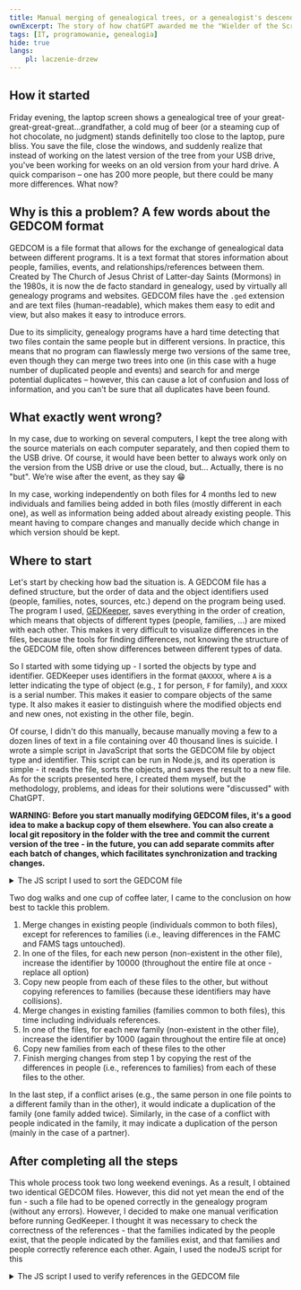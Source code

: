 ```yaml
---
title: Manual merging of genealogical trees, or a genealogist's descend into the Abyss
ownExcerpt: The story of how chatGPT awarded me the "Wielder of the Scrolls, Vanquisher of Collisions, Guardian of Untangled Bloodlines" title
tags: [IT, programowanie, genealogia]
hide: true
langs:
    pl: laczenie-drzew
---
```


## How it started

Friday evening, the laptop screen shows a genealogical tree of your great-great-great-great...grandfather, a cold mug of beer (or a steaming cup of hot chocolate, no judgment) stands definitelly too close to the laptop, pure bliss. You save the file, close the windows, and suddenly realize that instead of working on the latest version of the tree from your USB drive, you've been working for weeks on an old version from your hard drive. A quick comparison – one has 200 more people, but there could be many more differences. What now?

## Why is this a problem? A few words about the GEDCOM format

GEDCOM is a file format that allows for the exchange of genealogical data between different programs. It is a text format that stores information about people, families, events, and relationships/references between them. Created by The Church of Jesus Christ of Latter-day Saints (Mormons) in the 1980s, it is now the de facto standard in genealogy, used by virtually all genealogy programs and websites. GEDCOM files have the `.ged` extension and are text files (human-readable), which makes them easy to edit and view, but also makes it easy to introduce errors.

Due to its simplicity, genealogy programs have a hard time detecting that two files contain the same people but in different versions. In practice, this means that no program can flawlessly merge two versions of the same tree, even though they can merge two trees into one (in this case with a huge number of duplicated people and events) and search for and merge potential duplicates – however, this can cause a lot of confusion and loss of information, and you can't be sure that all duplicates have been found.

## What exactly went wrong?

In my case, due to working on several computers, I kept the tree along with the source materials on each computer separately, and then copied them to the USB drive. Of course, it would have been better to always work only on the version from the USB drive or use the cloud, but... Actually, there is no "but". We’re wise after the event, as they say 😁

In my case, working independently on both files for 4 months led to new individuals and families being added in both files (mostly different in each one), as well as information being added about already existing people. This meant having to compare changes and manually decide which change in which version should be kept.

## Where to start

Let's start by checking how bad the situation is. A GEDCOM file has a defined structure, but the order of data and the object identifiers used (people, families, notes, sources, etc.) depend on the program being used. The program I used, [GEDKeeper](https://gedkeeper.net/), saves everything in the order of creation, which means that objects of different types (people, families, ...) are mixed with each other. This makes it very difficult to visualize differences in the files, because the tools for finding differences, not knowing the structure of the GEDCOM file, often show differences between different types of data.

So I started with some tidying up - I sorted the objects by type and identifier. GEDKeeper uses identifiers in the format `@AXXXX`, where `A` is a letter indicating the type of object (e.g., `I` for person, `F` for family), and `XXXX` is a serial number. This makes it easier to compare objects of the same type. It also makes it easier to distinguish where the modified objects end and new ones, not existing in the other file, begin.

Of course, I didn't do this manually, because manually moving a few to a dozen lines of text in a file containing over 40 thousand lines is suicide. I wrote a simple script in JavaScript that sorts the GEDCOM file by object type and identifier. This script can be run in Node.js, and its operation is simple - it reads the file, sorts the objects, and saves the result to a new file. As for the scripts presented here, I created them myself, but the methodology, problems, and ideas for their solutions were "discussed" with ChatGPT.

**WARNING: Before you start manually modifying GEDCOM files, it's a good idea to make a backup copy of them elsewhere. You can also create a local git repository in the folder with the tree and commit the current version of the tree - in the future, you can add separate commits after each batch of changes, which facilitates synchronization and tracking changes.**

<details>
<summary>The JS script I used to sort the GEDCOM file</summary>
```js
function sortFile(file) {
    const fs = require('node:fs');
    const path = require('node:path');
    const data = fs.readFileSync(file, 'utf8');
    const [header1, header2, ...rest] = data.split(/\r?\n/);
    const footer = rest.pop();

    const sorted = rest
        .map(line => [line.split(/\r?\n/)[0].split(' '), line])
        .map(([[_, id, type], item]) => ({ type, id, numId: +id.match(/\d+/g)[0], item }))
        .sort((a, b) => a.type.localeCompare(b.type) || a.numId - b.numId)
        .map(i => i.item);

    const finalContent = [header1, header2, ...sorted, footer].join('\r\n');
    
    const newName = path.basename(file, '.ged') + '-sorted.ged';
    const newPath = path.join(path.dirname(file), newName);
    fs.writeFileSync(newPath, sorted, 'utf8');
}
sortFile('/full/path/to/file-1.ged');
sortFile('/full/path/to/file-2.ged');
```
</details>

## Methodology and order of operations.

Having sorted the files contents, I could proceed to manually merge them.

I made all the changes in VSCode (Notepad++ would have worked too) with both GEDCOM files open side by side in a diff view. I always copied changes in both directions - my goal was to obtain two identical files containing all the changes - this way I would be able to confirm the successful merging of the files.

GEDKeeper saves the following types of objects in the GEDCOM file:
- People (identifier `@Ixxx@`, type `INDI`)
- Families (identifier `@Fxxx@`, type `FAM`)
- Notes (identifier `@Nxxx@`, type `NOTE`)
- Sources (identifier `@Sxxx@`, type `SOUR`)
- Multimedia (identifier `@Oxxx@`, type `OBJE`)
- Locations (identifier `@Lxxx@`, type `_LOC` - custom type used by GEDKeeper)

It is important to note that some of these objects may contain references to other objects, e.g., a person may reference a family (as a partner or as a child of their parents). Both people and families can refer to any other type in this way.

I started by merging the last 4 types - notes, sources, multimedia, and locations, which do not contain references to other objects. This was straightforward, as there were no changes to the notes and multimedia. In the case of locations and sources, a few new entries were created in both files. GEDKeeper uses consecutive numbers in the identifiers, which means that in both files, sources and locations with the same consecutive identifiers were created - so in one of the files, I just had to add 1000 to these numbers (changing, for example, `@L123` to `@L1123` - important: **throughout the entire file!**), and then copy the new entries from each of these files to the other.

While the general principle remained the same for people and families, it required a more detailed plan and checking of changes, due to the fact that people and families can contain multiple references at once and create very complex networks of references (family F1 references people I1, I2, I3, each of these people references F1, but also other families...).

<figure>![](../laczenie-drzew/example-presort.png)<figcaption>Chaos when comparing two GEDCOM files</figcaption></figure>


<details>
<summary>How references between people and families look in GEDCOM</summary>

People reference families in two ways:

```gedcom
0 @I1@ INDI
1 FAMC @F1@
1 FAMS @F2@
```

- FAMC - family F1 contains the parents (and siblings) of person I1.
- FAMS - family F2 contains the partner and children of person I1.

Both FAMC and FAMS can appear in a person zero, one, or multiple times.

Similarly, families reference people in several ways:

```gedcom
0 @F1@ FAM
1 WIFE @I1@
1 HUSB @I2@
1 CHIL @I3@
1 CHIL @I4@
1 CHIL @I5@
```

- WIFE and HUSB are respectively the wife (I1) and husband (I2); they can appear zero (when the partner is unknown) or one time.
- CHIL are the children of this family (here three children: I3, I4, and I5)
</details>

Two dog walks and one cup of coffee later, I came to the conclusion on how best to tackle this problem.

1. Merge changes in existing people (individuals common to both files), except for references to families (i.e., leaving differences in the FAMC and FAMS tags untouched).
2. In one of the files, for each new person (non-existent in the other file), increase the identifier by 10000 (throughout the entire file at once - replace all option)
3. Copy new people from each of these files to the other, but without copying references to families (because these identifiers may have collisions).
4. Merge changes in existing families (families common to both files), this time including individuals references.
5. In one of the files, for each new family (non-existent in the other file), increase the identifier by 1000 (again throughout the entire file at once)
6. Copy new families from each of these files to the other
7. Finish merging changes from step 1 by copying the rest of the differences in people (i.e., references to families) from each of these files to the other.

In the last step, if a conflict arises (e.g., the same person in one file points to a different family than in the other), it would indicate a duplication of the family (one family added twice). Similarly, in the case of a conflict with people indicated in the family, it may indicate a duplication of the person (mainly in the case of a partner).

## After completing all the steps 

This whole process took two long weekend evenings. As a result, I obtained two identical GEDCOM files. However, this did not yet mean the end of the fun - such a file had to be opened correctly in the genealogy program (without any errors). However, I decided to make one manual verification before running GedKeeper. I thought it was necessary to check the correctness of the references - that the families indicated by the people exist, that the people indicated by the families exist, and that families and people correctly reference each other. Again, I used the nodeJS script for this

<details>
<summary>The JS script I used to verify references in the GEDCOM file</summary>
```js
function checkCrossReferences(file) {
    let readErrs = 0, refErrs = 0;

    const fs = require('node:fs');
    const data = fs.readFileSync(file, 'utf8');
    const { INDI, FAM } = data
        .split(/\r?\n(?=0 )/g)
        .map(line => [line.split(/\r?\n/)[0].split(' '), line])
        .map(([[_, id, type], item]) => ({ type, id, item: /** @type {string} */(item) }))
        .reduce(
            (acc, { type, id, item }) => {
                if (!(type === 'INDI' || type === 'FAM')) {
                    return acc;
                }
                acc[type][id] = { item, references: [] };
                const references = acc[type][id].references;
                switch (type) {
                    case 'INDI': {
                        const matches = item.match(/^1 FAM[CS] @F(\d+)@$/mg);
                        if (matches) {
                            matches.forEach(match => {
                                const [_, type, id] = match.split(' ');
                                if (references.some(ref => ref.id === id)) {
                                    console.error(`Duplicate reference found for INDIVIDUAL ${id} in FAMILY ${type}.`);
                                    readErrs++;
                                }
                                references.push({ type, id });
                            });
                        }
                        break;
                    }
                    case 'FAM': {
                        const matches = item.match(/^1 (HUSB|WIFE|CHIL) @I(\d+)@$/mg);
                        if (matches) {
                            matches.forEach(match => {
                                const [_, type, id] = match.split(' ');
                                if (references.some(ref => ref.id === id)) {
                                    console.error(`Duplicate reference found for FAMILY ${id} in INDIVIDUAL ${type}.`);
                                    readErrs++;
                                }
                                references.push({ type, id });
                            });
                        }
                        break;
                    }
                }
                return acc;
            },
            { INDI: {}, FAM: {} }
        );

    for(const id in INDI) {
        const indi = INDI[id];
        indi.references.forEach(ref => {
            if (!FAM[ref.id]) {
                console.error(`Cross-reference error: INDIVIDUAL ${id} references non-existent FAMILY ${ref.id}.`);
                refErrs++;
            } else {
                const crossRefs = FAM[ref.id].references.filter(r => r.id === id);
                if (crossRefs.length === 0) {
                    console.error(`Cross-reference error: FAMILY ${ref.id} does not reference INDIVIDUAL ${id}.`);
                    refErrs++;
                } else if (crossRefs.length > 1) {
                    console.error(`Cross-reference error: FAMILY ${ref.id} references INDIVIDUAL ${id} multiple times.`, crossRefs);
                    refErrs++;
                }
            }
        });
    }
    for(const id in FAM) {
        const fam = FAM[id];
        fam.references.forEach(ref => {
            if (!INDI[ref.id]) {
                console.error(`Cross-reference error: FAMILY ${id} references non-existent INDIVIDUAL ${ref.id}.`);
                refErrs++;
            } else {
                const crossRefs = INDI[ref.id].references.filter(r => r.id === id);
                if (crossRefs.length === 0) {
                    console.error(`Cross-reference error: INDIVIDUAL ${ref.id} does not reference FAMILY ${id}.`);
                    refErrs++;
                } else if (crossRefs.length > 1) {
                    console.error(`Cross-reference error: INDIVIDUAL ${ref.id} references FAMILY ${id} multiple times.`, crossRefs);
                    refErrs++;
                }
            }
        });
    }

    console.log(`\nFINAL REPORT for file ${file}:`);
    console.log(`Checked ${Object.keys(INDI).length} individuals and ${Object.keys(FAM).length} families.`);
    console.log(`Read errors: ${readErrs}`);
    console.log(`Cross-reference errors: ${refErrs}`);
}
checkCrossReferences('/full/path/to/file-1.ged');
checkCrossReferences('/full/path/to/file-2.ged');
```
</details>

## Lessons for the future:

1. Work only on one main copy of the tree and sync it immediately after work is done
2. Keep tree in a git repository to keep the history of changes of the family tree
3. If using nodeJS to work with GEDCOM files seems stupid, but it works, then it's not stupid
